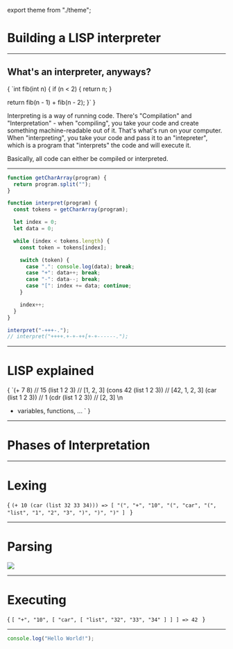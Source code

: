 export theme from "./theme";

# Building a LISP interpreter

---

## What's an interpreter, anyways?

<SyntaxHighlighter language="c">{
`int fib(int n) {
  if (n < 2) {
    return n;
  }
  
  return fib(n - 1) + fib(n - 2);
}`
}</SyntaxHighlighter>

<Notes>
  Interpreting is a way of running code.
  There's "Compilation" and "Interpretation" - when "compiling",
  you take your code and create something machine-readable out of it.
  That's what's run on your computer.
  When "interpreting", you take your code and pass it to
  an "intepreter", which is a program that "interprets" the code
  and will execute it.

  Basically, all code can either be compiled or interpreted.
</Notes>

---

```js
function getCharArray(program) {
  return program.split("");
}
```
```javascript Building a Brainfuck-esque interpreter: "-+++-."
function interpret(program) {
  const tokens = getCharArray(program);

  let index = 0;
  let data = 0;

  while (index < tokens.length) {
    const token = tokens[index];

    switch (token) {
      case ".": console.log(data); break;
      case "+": data++; break;
      case "-": data--; break;
      case "[": index += data; continue;
    }

    index++;
  }
}

interpret("-+++-.");
// interpret("++++.+-+-++[+-+------.");
```

---

# LISP explained

<SyntaxHighlighter language="lisp">{
`(+ 7 8) // 15
(list 1 2 3) // [1, 2, 3]
(cons 42 (list 1 2 3)) // [42, 1, 2, 3]
(car (list 1 2 3)) // 1
(cdr (list 1 2 3)) // [2, 3] \n
+ variables, functions, ...
`
}</SyntaxHighlighter>

---

# Phases of Interpretation

---

# Lexing

<SyntaxHighlighter language="text">{
`(+ 10 (car (list 32 33 34)))
  => [
        "(", "+", "10", "(",
        "car", "(", "list", "1",
        "2", "3", ")", ")", ")"
     ]
`
}</SyntaxHighlighter>

---

# Parsing

[![](https://mermaid.ink/img/eyJjb2RlIjoiZ3JhcGggVERcblxuXHQrIC0tPiAxMFxuICAgICsgLS0-IGNhclxuICAgIGNhciAtLT4gbGlzdFxuICAgIGxpc3QgLS0-IDMyXG4gICAgbGlzdCAtLT4gMzNcbiAgICBsaXN0IC0tPiAzNFxuXHRcdFx0XHRcdCIsIm1lcm1haWQiOnsidGhlbWUiOiJuZXV0cmFsIn0sInVwZGF0ZUVkaXRvciI6ZmFsc2V9)](https://mermaid-js.github.io/mermaid-live-editor/#/edit/eyJjb2RlIjoiZ3JhcGggVERcblxuXHQrIC0tPiAxMFxuICAgICsgLS0-IGNhclxuICAgIGNhciAtLT4gbGlzdFxuICAgIGxpc3QgLS0-IDMyXG4gICAgbGlzdCAtLT4gMzNcbiAgICBsaXN0IC0tPiAzNFxuXHRcdFx0XHRcdCIsIm1lcm1haWQiOnsidGhlbWUiOiJuZXV0cmFsIn0sInVwZGF0ZUVkaXRvciI6ZmFsc2V9)

---

# Executing

<SyntaxHighlighter language="text">{
`[ "+",
    "10",
    [ "car",
      [ "list",
        "32", "33", "34" ]
    ]
]
  => 42
`
}</SyntaxHighlighter>

---


```javascript A playground slide!
console.log("Hello World!");
```